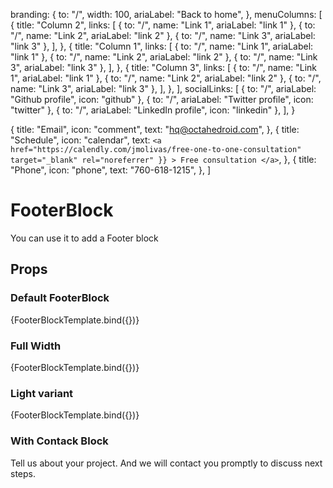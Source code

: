 
  branding: {
    to: "/",
    width: 100,
    ariaLabel: "Back to home",
  },
  menuColumns: [
    {
      title: "Column 2",
      links: [
        { to: "/", name: "Link 1", ariaLabel: "link 1" },
        { to: "/", name: "Link 2", ariaLabel: "link 2" },
        { to: "/", name: "Link 3", ariaLabel: "link 3" },
      ],
    },
    {
      title: "Column 1",
      links: [
        { to: "/", name: "Link 1", ariaLabel: "link 1" },
        { to: "/", name: "Link 2", ariaLabel: "link 2" },
        { to: "/", name: "Link 3", ariaLabel: "link 3" },
      ],
    },
    {
      title: "Column 3",
      links: [
        { to: "/", name: "Link 1", ariaLabel: "link 1" },
        { to: "/", name: "Link 2", ariaLabel: "link 2" },
        { to: "/", name: "Link 3", ariaLabel: "link 3" },
      ],
    },
  ],
  socialLinks: [
    { to: "/", ariaLabel: "Github profile", icon: "github" },
    { to: "/", ariaLabel: "Twitter profile", icon: "twitter" },
    { to: "/", ariaLabel: "LinkedIn profile", icon: "linkedin" },
  ],
}

  {
    title: "Email",
    icon: "comment",
    text: "hq@octahedroid.com",
  },
  {
    title: "Schedule",
    icon: "calendar",
    text: `<a
              href="https://calendly.com/jmolivas/free-one-to-one-consultation"
              target="_blank"
              rel="noreferrer"
              }}
            >
              Free consultation
            </a>`,
  },
  {
    title: "Phone",
    icon: "phone",
    text: "760-618-1215",
  },
]

<Meta title='blocks/FooterBlock' component={FooterBlock} />

# FooterBlock

You can use it to add a Footer block

## Props

<Props of={FooterBlock} />


### Default FooterBlock

<Preview>
  <Story
    name='Default'
    args={{
      ...footerInfo,
    }}
  >
    {FooterBlockTemplate.bind({})}
  </Story>
</Preview>

### Full Width

<Preview>
  <Story
    name='Full Width'
    args={{
      ...footerInfo,
      isFull: true,
    }}
  >
    {FooterBlockTemplate.bind({})}
  </Story>
</Preview>

### Light variant

<Preview>
  <Story
    name='Light variant'
    args={{
      ...footerInfo,
      variant: "light",
    }}
  >
    {FooterBlockTemplate.bind({})}
  </Story>
</Preview>

### With Contack Block

<Preview>
  <Story
    name='With Contact Block'
    args={{
      ...footerInfo,
      variant: "light",
    }}
  >
    <FooterBlock isFull variant='light' align='left' branding={footerInfo.branding}>
      <Contact>
        <Contact.Header>
          Tell us about your project. And we will contact you promptly to discuss
          next steps.
        </Contact.Header>
        <Contact.Grid contactInfo={contactInfo} />
      </Contact>
    </FooterBlock>
  </Story>
</Preview>
